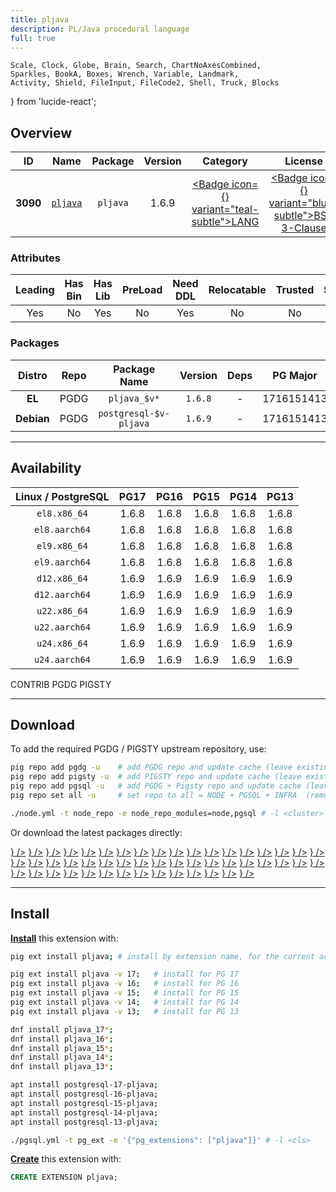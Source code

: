 ```yaml
---
title: pljava
description: PL/Java procedural language
full: true
---
```


    Scale, Clock, Globe, Brain, Search, ChartNoAxesCombined,
    Sparkles, BookA, Boxes, Wrench, Variable, Landmark,
    Activity, Shield, FileInput, FileCode2, Shell, Truck, Blocks
} from 'lucide-react';

## Overview

| <TooltipIconButton tooltip="Extension unique identifier" side="top">ID</TooltipIconButton> | <TooltipIconButton tooltip="Extension name" side="top">Name</TooltipIconButton> | <TooltipIconButton tooltip="Package name for installation" side="top">Package</TooltipIconButton> | <TooltipIconButton tooltip="Latest available extension version" side="top">Version</TooltipIconButton> | <TooltipIconButton tooltip="Extension category" side="top">Category</TooltipIconButton> | <TooltipIconButton tooltip="Open source license" side="top">License</TooltipIconButton> | <TooltipIconButton tooltip="Programming language" side="top">Lang</TooltipIconButton> |
|:--------:|:--------:|:----------:|:--------------:|:---------------------------------------:|:------------------------------------------------------:|:----:|
| **3090** | [`pljava`](https://github.com/tada/pljava) | `pljava` | 1.6.9 | <a href="/ext/lang" className="no-underline"><Badge icon={<BookA />} variant="teal-subtle">LANG</Badge></a> | <a href="/ext/list/license#bsd-3-clause" className="no-underline"><Badge icon={<Scale />} variant="blue-subtle">BSD 3-Clause</Badge></a> | <a href="/ext/list/lang#java"><Badge icon={<FileCode2 />} variant="pink-subtle">Java</Badge></a> |

### Attributes

| <TooltipIconButton tooltip="The Primary Leading extension in the Package" side="top">Leading</TooltipIconButton> | <TooltipIconButton tooltip="Contains binary utils" side="top">Has Bin</TooltipIconButton> | <TooltipIconButton tooltip="Contains .so shared library files" side="top">Has Lib</TooltipIconButton> | <TooltipIconButton tooltip="Requires preloading via shared_preload_libraries" side="top">PreLoad</TooltipIconButton> | <TooltipIconButton tooltip="Requires CREATE EXTENSION DDL command" side="top">Need DDL</TooltipIconButton> | <TooltipIconButton tooltip="Can be installed in any schema" side="top">Relocatable</TooltipIconButton> | <TooltipIconButton tooltip="Can be created by non-superuser" side="top">Trusted</TooltipIconButton> | <TooltipIconButton tooltip="Schemas used by this extension" side="top">Schemas</TooltipIconButton> |
|:-------:|:-------:|:-------:|:-------:|:--------:|:-----------:|:-------:|:-------:|
| Yes | No | Yes | No | Yes | No | No | `sqlj` |

### Packages

| <TooltipIconButton tooltip="Linux distribution family, EL or Debian" side="top">Distro</TooltipIconButton> | <TooltipIconButton tooltip="Package repository" side="top">Repo</TooltipIconButton> | <TooltipIconButton tooltip="The RPM/DEB Package Name Pattern (replace $v with real pg major)" side="top">Package Name</TooltipIconButton> | <TooltipIconButton tooltip="Latest package version" side="top">Version</TooltipIconButton> | <TooltipIconButton tooltip="RPM/DEB Package dependencies" side="top">Deps</TooltipIconButton> | <TooltipIconButton tooltip="Available in these PostgreSQL Major Versions" side="top">PG Major</TooltipIconButton> |
|:----------:|:--------:|:------------------------:|:-----------:|:------------:|:------------------:|
|   **EL**   | <Badge variant="blue-subtle"><span className="font-bold">PGDG</span></Badge> | `pljava_$v*` | `1.6.8` | - | <Badge variant="green-subtle">17</Badge><Badge variant="green-subtle">16</Badge><Badge variant="green-subtle">15</Badge><Badge variant="green-subtle">14</Badge><Badge variant="green-subtle">13</Badge> |
| **Debian** | <Badge variant="blue-subtle"><span className="font-bold">PGDG</span></Badge> | `postgresql-$v-pljava` | `1.6.9` | - | <Badge variant="green-subtle">17</Badge><Badge variant="green-subtle">16</Badge><Badge variant="green-subtle">15</Badge><Badge variant="green-subtle">14</Badge><Badge variant="green-subtle">13</Badge> |



------

## Availability

| <TooltipIconButton tooltip="Linux Distro Arch / PostgreSQL Major Version" side="top">Linux / PostgreSQL </TooltipIconButton> | **PG17** | **PG16** | **PG15** | **PG14** | **PG13** |
|:-----:|:-----:|:-----:|:-----:|:-----:|:-----:|
| `el8.x86_64` | <Badge variant="blue-subtle">1.6.8</Badge> | <Badge variant="blue-subtle">1.6.8</Badge> | <Badge variant="blue-subtle">1.6.8</Badge> | <Badge variant="blue-subtle">1.6.8</Badge> | <Badge variant="blue-subtle">1.6.8</Badge> |
| `el8.aarch64` | <Badge variant="blue-subtle">1.6.8</Badge> | <Badge variant="blue-subtle">1.6.8</Badge> | <Badge variant="blue-subtle">1.6.8</Badge> | <Badge variant="blue-subtle">1.6.8</Badge> | <Badge variant="blue-subtle">1.6.8</Badge> |
| `el9.x86_64` | <Badge variant="blue-subtle">1.6.8</Badge> | <Badge variant="blue-subtle">1.6.8</Badge> | <Badge variant="blue-subtle">1.6.8</Badge> | <Badge variant="blue-subtle">1.6.8</Badge> | <Badge variant="blue-subtle">1.6.8</Badge> |
| `el9.aarch64` | <Badge variant="blue-subtle">1.6.8</Badge> | <Badge variant="blue-subtle">1.6.8</Badge> | <Badge variant="blue-subtle">1.6.8</Badge> | <Badge variant="blue-subtle">1.6.8</Badge> | <Badge variant="blue-subtle">1.6.8</Badge> |
| `d12.x86_64` | <Badge variant="blue-subtle">1.6.9</Badge> | <Badge variant="blue-subtle">1.6.9</Badge> | <Badge variant="blue-subtle">1.6.9</Badge> | <Badge variant="blue-subtle">1.6.9</Badge> | <Badge variant="blue-subtle">1.6.9</Badge> |
| `d12.aarch64` | <Badge variant="blue-subtle">1.6.9</Badge> | <Badge variant="blue-subtle">1.6.9</Badge> | <Badge variant="blue-subtle">1.6.9</Badge> | <Badge variant="blue-subtle">1.6.9</Badge> | <Badge variant="blue-subtle">1.6.9</Badge> |
| `u22.x86_64` | <Badge variant="blue-subtle">1.6.9</Badge> | <Badge variant="blue-subtle">1.6.9</Badge> | <Badge variant="blue-subtle">1.6.9</Badge> | <Badge variant="blue-subtle">1.6.9</Badge> | <Badge variant="blue-subtle">1.6.9</Badge> |
| `u22.aarch64` | <Badge variant="blue-subtle">1.6.9</Badge> | <Badge variant="blue-subtle">1.6.9</Badge> | <Badge variant="blue-subtle">1.6.9</Badge> | <Badge variant="blue-subtle">1.6.9</Badge> | <Badge variant="blue-subtle">1.6.9</Badge> |
| `u24.x86_64` | <Badge variant="blue-subtle">1.6.9</Badge> | <Badge variant="blue-subtle">1.6.9</Badge> | <Badge variant="blue-subtle">1.6.9</Badge> | <Badge variant="blue-subtle">1.6.9</Badge> | <Badge variant="blue-subtle">1.6.9</Badge> |
| `u24.aarch64` | <Badge variant="blue-subtle">1.6.9</Badge> | <Badge variant="blue-subtle">1.6.9</Badge> | <Badge variant="blue-subtle">1.6.9</Badge> | <Badge variant="blue-subtle">1.6.9</Badge> | <Badge variant="blue-subtle">1.6.9</Badge> |

<Badge variant="green-subtle"><span className="font-black">CONTRIB</span></Badge> <Badge variant="blue-subtle"><span className="font-black">PGDG</span></Badge> <Badge variant="amber-subtle"><span className="font-black">PIGSTY</span></Badge>

------

## Download

To add the required PGDG / PIGSTY upstream repository, use:

```bash tab="pig"
pig repo add pgdg -u    # add PGDG repo and update cache (leave existing repos)
pig repo add pigsty -u  # add PIGSTY repo and update cache (leave existing repos)
pig repo add pgsql -u   # add PGDG + Pigsty repo and update cache (leave existing repos)
pig repo set all -u     # set repo to all = NODE + PGSQL + INFRA  (remove existing repos)
```
```bash tab="pigsty"
./node.yml -t node_repo -e node_repo_modules=node,pgsql # -l <cluster>
```

Or download the latest packages directly:

<Files>
    <Folder name="el8.x86_64">
        <a href="https://download.postgresql.org/pub/repos/yum/17/redhat/rhel-8-x86_64/pljava_17-1.6.8-1PGDG.rhel8.x86_64.rpm"><File name="pljava_17-1.6.8-1PGDG.rhel8.x86_64.rpm" icon={<Package className="text-emerald-500" />} /></a>
        <a href="https://download.postgresql.org/pub/repos/yum/16/redhat/rhel-8-x86_64/pljava_16-1.6.8-1PGDG.rhel8.x86_64.rpm"><File name="pljava_16-1.6.8-1PGDG.rhel8.x86_64.rpm" icon={<Package className="text-emerald-500" />} /></a>
        <a href="https://download.postgresql.org/pub/repos/yum/15/redhat/rhel-8-x86_64/pljava_15-1.6.8-1PGDG.rhel8.x86_64.rpm"><File name="pljava_15-1.6.8-1PGDG.rhel8.x86_64.rpm" icon={<Package className="text-emerald-500" />} /></a>
        <a href="https://download.postgresql.org/pub/repos/yum/14/redhat/rhel-8-x86_64/pljava_14-1.6.8-1PGDG.rhel8.x86_64.rpm"><File name="pljava_14-1.6.8-1PGDG.rhel8.x86_64.rpm" icon={<Package className="text-emerald-500" />} /></a>
        <a href="https://download.postgresql.org/pub/repos/yum/13/redhat/rhel-8-x86_64/pljava_13-1.6.8-1PGDG.rhel8.x86_64.rpm"><File name="pljava_13-1.6.8-1PGDG.rhel8.x86_64.rpm" icon={<Package className="text-emerald-500" />} /></a>
    </Folder>
    <Folder name="el8.aarch64">
        <a href="https://download.postgresql.org/pub/repos/yum/17/redhat/rhel-8-aarch64/pljava_17-1.6.8-1PGDG.rhel8.aarch64.rpm"><File name="pljava_17-1.6.8-1PGDG.rhel8.aarch64.rpm" icon={<Package className="text-orange-500" />} /></a>
        <a href="https://download.postgresql.org/pub/repos/yum/16/redhat/rhel-8-aarch64/pljava_16-1.6.8-1PGDG.rhel8.aarch64.rpm"><File name="pljava_16-1.6.8-1PGDG.rhel8.aarch64.rpm" icon={<Package className="text-orange-500" />} /></a>
        <a href="https://download.postgresql.org/pub/repos/yum/15/redhat/rhel-8-aarch64/pljava_15-1.6.8-1PGDG.rhel8.aarch64.rpm"><File name="pljava_15-1.6.8-1PGDG.rhel8.aarch64.rpm" icon={<Package className="text-orange-500" />} /></a>
        <a href="https://download.postgresql.org/pub/repos/yum/14/redhat/rhel-8-aarch64/pljava_14-1.6.8-1PGDG.rhel8.aarch64.rpm"><File name="pljava_14-1.6.8-1PGDG.rhel8.aarch64.rpm" icon={<Package className="text-orange-500" />} /></a>
        <a href="https://download.postgresql.org/pub/repos/yum/13/redhat/rhel-8-aarch64/pljava_13-1.6.8-1PGDG.rhel8.aarch64.rpm"><File name="pljava_13-1.6.8-1PGDG.rhel8.aarch64.rpm" icon={<Package className="text-orange-500" />} /></a>
    </Folder>
    <Folder name="el9.x86_64">
        <a href="https://download.postgresql.org/pub/repos/yum/17/redhat/rhel-9-x86_64/pljava_17-1.6.8-1PGDG.rhel9.x86_64.rpm"><File name="pljava_17-1.6.8-1PGDG.rhel9.x86_64.rpm" icon={<Package className="text-emerald-500" />} /></a>
        <a href="https://download.postgresql.org/pub/repos/yum/16/redhat/rhel-9-x86_64/pljava_16-1.6.8-1PGDG.rhel9.x86_64.rpm"><File name="pljava_16-1.6.8-1PGDG.rhel9.x86_64.rpm" icon={<Package className="text-emerald-500" />} /></a>
        <a href="https://download.postgresql.org/pub/repos/yum/15/redhat/rhel-9-x86_64/pljava_15-1.6.8-1PGDG.rhel9.x86_64.rpm"><File name="pljava_15-1.6.8-1PGDG.rhel9.x86_64.rpm" icon={<Package className="text-emerald-500" />} /></a>
        <a href="https://download.postgresql.org/pub/repos/yum/14/redhat/rhel-9-x86_64/pljava_14-1.6.8-1PGDG.rhel9.x86_64.rpm"><File name="pljava_14-1.6.8-1PGDG.rhel9.x86_64.rpm" icon={<Package className="text-emerald-500" />} /></a>
        <a href="https://download.postgresql.org/pub/repos/yum/13/redhat/rhel-9-x86_64/pljava_13-1.6.8-1PGDG.rhel9.x86_64.rpm"><File name="pljava_13-1.6.8-1PGDG.rhel9.x86_64.rpm" icon={<Package className="text-emerald-500" />} /></a>
    </Folder>
    <Folder name="el9.aarch64">
        <a href="https://download.postgresql.org/pub/repos/yum/17/redhat/rhel-9-aarch64/pljava_17-1.6.8-1PGDG.rhel9.aarch64.rpm"><File name="pljava_17-1.6.8-1PGDG.rhel9.aarch64.rpm" icon={<Package className="text-orange-500" />} /></a>
        <a href="https://download.postgresql.org/pub/repos/yum/16/redhat/rhel-9-aarch64/pljava_16-1.6.8-1PGDG.rhel9.aarch64.rpm"><File name="pljava_16-1.6.8-1PGDG.rhel9.aarch64.rpm" icon={<Package className="text-orange-500" />} /></a>
        <a href="https://download.postgresql.org/pub/repos/yum/15/redhat/rhel-9-aarch64/pljava_15-1.6.8-1PGDG.rhel9.aarch64.rpm"><File name="pljava_15-1.6.8-1PGDG.rhel9.aarch64.rpm" icon={<Package className="text-orange-500" />} /></a>
        <a href="https://download.postgresql.org/pub/repos/yum/14/redhat/rhel-9-aarch64/pljava_14-1.6.8-1PGDG.rhel9.aarch64.rpm"><File name="pljava_14-1.6.8-1PGDG.rhel9.aarch64.rpm" icon={<Package className="text-orange-500" />} /></a>
        <a href="https://download.postgresql.org/pub/repos/yum/13/redhat/rhel-9-aarch64/pljava_13-1.6.8-1PGDG.rhel9.aarch64.rpm"><File name="pljava_13-1.6.8-1PGDG.rhel9.aarch64.rpm" icon={<Package className="text-orange-500" />} /></a>
    </Folder>
    <Folder name="d12.x86_64">
        <a href="https://apt.postgresql.org/pub/repos/apt/pool/main/p/postgresql-pljava/postgresql-17-pljava_1.6.9-1.pgdg120+1_arm64.deb"><File name="postgresql-17-pljava_1.6.9-1.pgdg120+1_arm64.deb" icon={<Box className="text-emerald-500" />} /></a>
        <a href="https://apt.postgresql.org/pub/repos/apt/pool/main/p/postgresql-pljava/postgresql-16-pljava_1.6.9-1.pgdg120+1_arm64.deb"><File name="postgresql-16-pljava_1.6.9-1.pgdg120+1_arm64.deb" icon={<Box className="text-emerald-500" />} /></a>
        <a href="https://apt.postgresql.org/pub/repos/apt/pool/main/p/postgresql-pljava/postgresql-15-pljava_1.6.9-1.pgdg120+1_arm64.deb"><File name="postgresql-15-pljava_1.6.9-1.pgdg120+1_arm64.deb" icon={<Box className="text-emerald-500" />} /></a>
        <a href="https://apt.postgresql.org/pub/repos/apt/pool/main/p/postgresql-pljava/postgresql-14-pljava_1.6.9-1.pgdg120+1_arm64.deb"><File name="postgresql-14-pljava_1.6.9-1.pgdg120+1_arm64.deb" icon={<Box className="text-emerald-500" />} /></a>
        <a href="https://apt.postgresql.org/pub/repos/apt/pool/main/p/postgresql-pljava/postgresql-13-pljava_1.6.9-1.pgdg120+1_arm64.deb"><File name="postgresql-13-pljava_1.6.9-1.pgdg120+1_arm64.deb" icon={<Box className="text-emerald-500" />} /></a>
    </Folder>
    <Folder name="d12.aarch64">
        <a href="https://apt.postgresql.org/pub/repos/apt/pool/main/p/postgresql-pljava/postgresql-17-pljava_1.6.9-1.pgdg120+1_amd64.deb"><File name="postgresql-17-pljava_1.6.9-1.pgdg120+1_amd64.deb" icon={<Box className="text-orange-500" />} /></a>
        <a href="https://apt.postgresql.org/pub/repos/apt/pool/main/p/postgresql-pljava/postgresql-16-pljava_1.6.9-1.pgdg120+1_amd64.deb"><File name="postgresql-16-pljava_1.6.9-1.pgdg120+1_amd64.deb" icon={<Box className="text-orange-500" />} /></a>
        <a href="https://apt.postgresql.org/pub/repos/apt/pool/main/p/postgresql-pljava/postgresql-15-pljava_1.6.9-1.pgdg120+1_amd64.deb"><File name="postgresql-15-pljava_1.6.9-1.pgdg120+1_amd64.deb" icon={<Box className="text-orange-500" />} /></a>
        <a href="https://apt.postgresql.org/pub/repos/apt/pool/main/p/postgresql-pljava/postgresql-14-pljava_1.6.9-1.pgdg120+1_amd64.deb"><File name="postgresql-14-pljava_1.6.9-1.pgdg120+1_amd64.deb" icon={<Box className="text-orange-500" />} /></a>
        <a href="https://apt.postgresql.org/pub/repos/apt/pool/main/p/postgresql-pljava/postgresql-13-pljava_1.6.9-1.pgdg120+1_amd64.deb"><File name="postgresql-13-pljava_1.6.9-1.pgdg120+1_amd64.deb" icon={<Box className="text-orange-500" />} /></a>
    </Folder>
    <Folder name="u22.x86_64">
        <a href="https://apt.postgresql.org/pub/repos/apt/pool/main/p/postgresql-pljava/postgresql-17-pljava_1.6.9-1.pgdg22.04+1_amd64.deb"><File name="postgresql-17-pljava_1.6.9-1.pgdg22.04+1_amd64.deb" icon={<Box className="text-emerald-500" />} /></a>
        <a href="https://apt.postgresql.org/pub/repos/apt/pool/main/p/postgresql-pljava/postgresql-16-pljava_1.6.9-1.pgdg22.04+1_amd64.deb"><File name="postgresql-16-pljava_1.6.9-1.pgdg22.04+1_amd64.deb" icon={<Box className="text-emerald-500" />} /></a>
        <a href="https://apt.postgresql.org/pub/repos/apt/pool/main/p/postgresql-pljava/postgresql-15-pljava_1.6.9-1.pgdg22.04+1_amd64.deb"><File name="postgresql-15-pljava_1.6.9-1.pgdg22.04+1_amd64.deb" icon={<Box className="text-emerald-500" />} /></a>
        <a href="https://apt.postgresql.org/pub/repos/apt/pool/main/p/postgresql-pljava/postgresql-14-pljava_1.6.9-1.pgdg22.04+1_amd64.deb"><File name="postgresql-14-pljava_1.6.9-1.pgdg22.04+1_amd64.deb" icon={<Box className="text-emerald-500" />} /></a>
        <a href="https://apt.postgresql.org/pub/repos/apt/pool/main/p/postgresql-pljava/postgresql-13-pljava_1.6.9-1.pgdg22.04+1_amd64.deb"><File name="postgresql-13-pljava_1.6.9-1.pgdg22.04+1_amd64.deb" icon={<Box className="text-emerald-500" />} /></a>
    </Folder>
    <Folder name="u22.aarch64">
        <a href="https://apt.postgresql.org/pub/repos/apt/pool/main/p/postgresql-pljava/postgresql-17-pljava_1.6.9-1.pgdg22.04+1_arm64.deb"><File name="postgresql-17-pljava_1.6.9-1.pgdg22.04+1_arm64.deb" icon={<Box className="text-orange-500" />} /></a>
        <a href="https://apt.postgresql.org/pub/repos/apt/pool/main/p/postgresql-pljava/postgresql-16-pljava_1.6.9-1.pgdg22.04+1_arm64.deb"><File name="postgresql-16-pljava_1.6.9-1.pgdg22.04+1_arm64.deb" icon={<Box className="text-orange-500" />} /></a>
        <a href="https://apt.postgresql.org/pub/repos/apt/pool/main/p/postgresql-pljava/postgresql-15-pljava_1.6.9-1.pgdg22.04+1_arm64.deb"><File name="postgresql-15-pljava_1.6.9-1.pgdg22.04+1_arm64.deb" icon={<Box className="text-orange-500" />} /></a>
        <a href="https://apt.postgresql.org/pub/repos/apt/pool/main/p/postgresql-pljava/postgresql-14-pljava_1.6.9-1.pgdg22.04+1_arm64.deb"><File name="postgresql-14-pljava_1.6.9-1.pgdg22.04+1_arm64.deb" icon={<Box className="text-orange-500" />} /></a>
        <a href="https://apt.postgresql.org/pub/repos/apt/pool/main/p/postgresql-pljava/postgresql-13-pljava_1.6.9-1.pgdg22.04+1_arm64.deb"><File name="postgresql-13-pljava_1.6.9-1.pgdg22.04+1_arm64.deb" icon={<Box className="text-orange-500" />} /></a>
    </Folder>
    <Folder name="u24.x86_64">
        <a href="https://apt.postgresql.org/pub/repos/apt/pool/main/p/postgresql-pljava/postgresql-17-pljava_1.6.9-1.pgdg24.04+1_amd64.deb"><File name="postgresql-17-pljava_1.6.9-1.pgdg24.04+1_amd64.deb" icon={<Box className="text-emerald-500" />} /></a>
        <a href="https://apt.postgresql.org/pub/repos/apt/pool/main/p/postgresql-pljava/postgresql-16-pljava_1.6.9-1.pgdg24.04+1_amd64.deb"><File name="postgresql-16-pljava_1.6.9-1.pgdg24.04+1_amd64.deb" icon={<Box className="text-emerald-500" />} /></a>
        <a href="https://apt.postgresql.org/pub/repos/apt/pool/main/p/postgresql-pljava/postgresql-15-pljava_1.6.9-1.pgdg24.04+1_amd64.deb"><File name="postgresql-15-pljava_1.6.9-1.pgdg24.04+1_amd64.deb" icon={<Box className="text-emerald-500" />} /></a>
        <a href="https://apt.postgresql.org/pub/repos/apt/pool/main/p/postgresql-pljava/postgresql-14-pljava_1.6.9-1.pgdg24.04+1_amd64.deb"><File name="postgresql-14-pljava_1.6.9-1.pgdg24.04+1_amd64.deb" icon={<Box className="text-emerald-500" />} /></a>
        <a href="https://apt.postgresql.org/pub/repos/apt/pool/main/p/postgresql-pljava/postgresql-13-pljava_1.6.9-1.pgdg24.04+1_amd64.deb"><File name="postgresql-13-pljava_1.6.9-1.pgdg24.04+1_amd64.deb" icon={<Box className="text-emerald-500" />} /></a>
    </Folder>
    <Folder name="u24.aarch64">
        <a href="https://apt.postgresql.org/pub/repos/apt/pool/main/p/postgresql-pljava/postgresql-17-pljava_1.6.9-1.pgdg24.04+1_arm64.deb"><File name="postgresql-17-pljava_1.6.9-1.pgdg24.04+1_arm64.deb" icon={<Box className="text-orange-500" />} /></a>
        <a href="https://apt.postgresql.org/pub/repos/apt/pool/main/p/postgresql-pljava/postgresql-16-pljava_1.6.9-1.pgdg24.04+1_arm64.deb"><File name="postgresql-16-pljava_1.6.9-1.pgdg24.04+1_arm64.deb" icon={<Box className="text-orange-500" />} /></a>
        <a href="https://apt.postgresql.org/pub/repos/apt/pool/main/p/postgresql-pljava/postgresql-15-pljava_1.6.9-1.pgdg24.04+1_arm64.deb"><File name="postgresql-15-pljava_1.6.9-1.pgdg24.04+1_arm64.deb" icon={<Box className="text-orange-500" />} /></a>
        <a href="https://apt.postgresql.org/pub/repos/apt/pool/main/p/postgresql-pljava/postgresql-14-pljava_1.6.9-1.pgdg24.04+1_arm64.deb"><File name="postgresql-14-pljava_1.6.9-1.pgdg24.04+1_arm64.deb" icon={<Box className="text-orange-500" />} /></a>
        <a href="https://apt.postgresql.org/pub/repos/apt/pool/main/p/postgresql-pljava/postgresql-13-pljava_1.6.9-1.pgdg24.04+1_arm64.deb"><File name="postgresql-13-pljava_1.6.9-1.pgdg24.04+1_arm64.deb" icon={<Box className="text-orange-500" />} /></a>
    </Folder>
</Files>

------

## Install

[**Install**](/docs/pgsql/extension/install) this extension with:

```bash tab="pig"
pig ext install pljava; # install by extension name, for the current active PG version

pig ext install pljava -v 17;   # install for PG 17
pig ext install pljava -v 16;   # install for PG 16
pig ext install pljava -v 15;   # install for PG 15
pig ext install pljava -v 14;   # install for PG 14
pig ext install pljava -v 13;   # install for PG 13
```
```bash tab="yum" 
dnf install pljava_17*;
dnf install pljava_16*;
dnf install pljava_15*;
dnf install pljava_14*;
dnf install pljava_13*;
```
```bash tab="apt" 
apt install postgresql-17-pljava;
apt install postgresql-16-pljava;
apt install postgresql-15-pljava;
apt install postgresql-14-pljava;
apt install postgresql-13-pljava;
```
```bash tab="ansible"
./pgsql.yml -t pg_ext -e '{"pg_extensions": ["pljava"]}' # -l <cls>
```

[**Create**](/docs/pgsql/extension/create) this extension with:

```sql
CREATE EXTENSION pljava;
```


